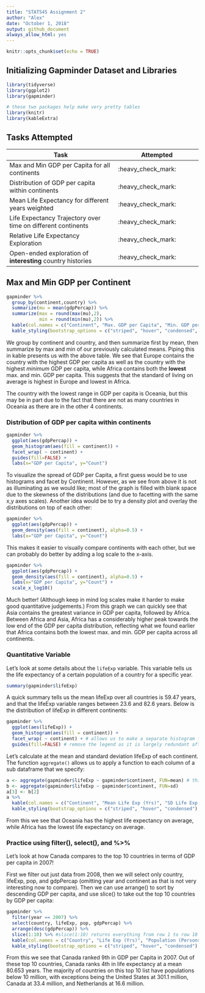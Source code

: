 ```yaml
---
title: "STAT545 Assignment 2"
author: "Alex"
date: "October 1, 2018"
output: github_document
always_allow_html: yes
---
```


```r
knitr::opts_chunk$set(echo = TRUE)
```

## Initializing Gapminder Dataset and Libraries
```r
library(tidyverse)
library(ggplot2)
library(gapminder)

# these two packages help make very pretty tables
library(knitr)
library(kableExtra)
```

## Tasks Attempted
| Task | Attempted |
|---------|-------|
| Max and Min GDP per Capita for all continents | :heavy_check_mark: |
| Distribution of GDP per capita within continents | :heavy_check_mark: |
| Mean Life Expectancy for different years weighted | :heavy_check_mark: |
| Life Expectancy Trajectory over time on different continents | :heavy_check_mark: |
| Relative Life Expectancy Exploration | :heavy_check_mark: |
| Open-ended exploration of **interesting** country histories | :heavy_check_mark: |

## Max and Min GDP per Continent
```r
gapminder %>%
  group_by(continent,country) %>%
  summarize(mu = mean(gdpPercap)) %>%
  summarize(max = round(max(mu),2),
            min = round(min(mu),2)) %>%
  kable(col.names = c("Continent", "Max. GDP per Capita", "Min. GDP per Capita"), "html") %>%
  kable_styling(bootstrap_options = c("striped", "hover", "condensed", full_width = F))
```

We group by continent and country, and then summarize first by mean, then summarize by max and min of our previously calculated means. Piping this in kable presents us with the above table. We see that Europe contains the country with the highest GDP per capita as well as the country with the highest *minimum* GDP per capita, while Africa contains both the **lowest** max. and min. GDP per capita. This suggests that the standard of living on average is highest in Europe and lowest in Africa.

The country with the lowest range in GDP per capita is Oceania, but this may be in part due to the fact that there are not as many countries in Oceania as there are in the other 4 continents.


### Distribution of GDP per capita within continents
```r
gapminder %>%
  ggplot(aes(gdpPercap)) +
  geom_histogram(aes(fill = continent)) +
  facet_wrap( ~ continent) +
  guides(fill=FALSE) +
  labs(x="GDP per Capita", y="Count")
```

To visualize the spread of GDP per Capita, a first guess would be to use histograms and facet by Continent. However, as we see from above it is not as illuminating as we would like; most of the graph is filled with blank space due to the skewness of the distributions (and due to facetting with the same x,y axes scales). Another idea would be to try a density plot and overlay the distributions on top of each other:

```r
gapminder %>%
  ggplot(aes(gdpPercap)) +
  geom_density(aes(fill = continent), alpha=0.5) +
  labs(x="GDP per Capita", y="Count")
```

This makes it easier to visually compare continents with each other, but we can probably do better by adding a log scale to the x-axis.

```r
gapminder %>%
  ggplot(aes(gdpPercap)) +
  geom_density(aes(fill = continent), alpha=0.5) +
  labs(x="GDP per Capita", y="Count") +
  scale_x_log10()
```

Much better! (Although keep in mind log scales make it harder to make good quantitative judgements.) From this graph we can quickly see that Asia contains the greatest variance in GDP per capita, followed by Africa. Between Africa and Asia, Africa has a considerably higher peak towards the low end of the GDP per capita distribution, reflecting what we found earlier that Africa contains both the lowest max. and min. GDP per capita across all continents.



### Quantitative Variable
Let's look at some details about the `lifeExp` variable. This variable tells us the life expectancy of a certain population of a country for a specific year.

```r
summary(gapminder$lifeExp)
```

A quick summary tells us the mean lifeExp over all countries is 59.47 years, and that the lifeExp variable ranges between 23.6 and 82.6 years. Below is the distribution of lifeExp in different continents:

```r
gapminder %>%
  ggplot(aes(lifeExp)) +
  geom_histogram(aes(fill = continent)) +
  facet_wrap( ~ continent) + # allows us to make a separate histogram for each continent
  guides(fill=FALSE) # remove the legend as it is largely redundant after facetting
```

Let's calculate at the mean and standard deviation lifeExp of each continent. The function `aggregate()` allows us to apply a function to each column of a sub dataframe that we specify:
```r
a <- aggregate(gapminder$lifeExp ~ gapminder$continent, FUN=mean) # this is to save our output into a matrix so that we can make it into a nice table
b <- aggregate(gapminder$lifeExp ~ gapminder$continent, FUN=sd)
a[3] <- b[2]
a %>%
  kable(col.names = c("Continent", "Mean Life Exp (Yrs)", "SD Life Exp (Yrs)"),"html") %>% #col.names inside kable() alows us to rename our columns
  kable_styling(bootstrap_options = c("striped", "hover", "condensed"), full_width = F)
```

From this we see that Oceania has the highest life expectancy on average, while Africa has the lowest life expectancy on average.


### Practice using filter(), select(), and %>%
Let's look at how Canada compares to the top 10 countries in terms of GDP per capita in 2007!

First we filter out just data from 2008, then we will select only country, lifeExp, pop, and gdpPercap (omitting year and continent as that is not very interesting now to compare). Then we can use arrange() to sort by descending GDP per capita, and use slice() to take out the top 10 countries by GDP per capita:
```r
gapminder %>%
  filter(year == 2007) %>%
  select(country, lifeExp, pop, gdpPercap) %>%
  arrange(desc(gdpPercap)) %>%
  slice(1:10) %>% #slice(1:10) returns everything from row 1 to row 10
  kable(col.names = c("Country", "Life Exp (Yrs)", "Population (Persons)", "GDP Per Cap. ($)"), "html") %>%
  kable_styling(bootstrap_options = c("striped", "hover", "condensed"), full_width = F)

```

From this we see that Canada ranked 9th in GDP per Capita in 2007. Out of these top 10 countries, Canada ranks 4th in life expectancy at a mean 80.653 years. The majority of countries on this top 10 list have populations below 10 million, with exceptions being the United States at 301.1 million, Canada at 33.4 million, and Netherlands at 16.6 million.

